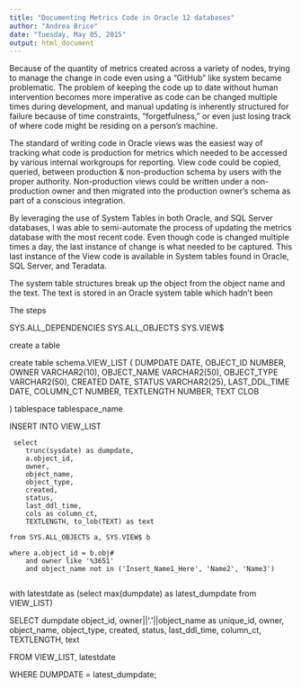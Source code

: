 ```yaml
---
title: "Documenting Metrics Code in Oracle 12 databases"
author: "Andrea Brice"
date: "Tuesday, May 05, 2015"
output: html_document
---
```



Because of the quantity of metrics created across a variety of nodes,
trying to manage the change in code even using a "GitHub" like system became problematic.  The problem of keeping the code up to date without human intervention becomes more imperative as code can be changed multiple times during development, and manual updating is inherently structured for failure because of time constraints, "forgetfulness," or even just losing track of where code might be residing on a person's machine.

The standard of writing code in Oracle views was the easiest way of tracking what code is production for metrics which needed to be accessed by various internal workgroups for reporting.  View code could be copied, queried, between production & non-production schema by users with the proper authority.  Non-production views could be written under a non-production owner and then migrated into the production owner's schema as part of a conscious integration.

By leveraging the use of System Tables in both Oracle, and SQL Server databases, I was able to semi-automate the process of updating the metrics database with the most recent code.  Even though code is changed multiple times a day, the last instance of change is what needed to be captured.  This last instance of the View code is available in System tables found in Oracle, SQL Server, and Teradata.  

The system table structures break up the object from the object name and the text.  The text is stored in an Oracle system table which hadn't been 

The steps


SYS.ALL_DEPENDENCIES
SYS.ALL_OBJECTS 
SYS.VIEW$




create a table

create table schema.VIEW_LIST
(
DUMPDATE    DATE,
OBJECT_ID    NUMBER,
OWNER    VARCHAR2(10),
OBJECT_NAME    VARCHAR2(50),
OBJECT_TYPE    VARCHAR2(50),
CREATED    DATE,
STATUS    VARCHAR2(25),
LAST_DDL_TIME    DATE,
COLUMN_CT    NUMBER,
TEXTLENGTH    NUMBER,
TEXT    CLOB

) tablespace tablespace_name


















INSERT INTO VIEW_LIST

     select
        trunc(sysdate) as dumpdate,
        a.object_id,
        owner,
        object_name,
        object_type,
        created,
        status,
        last_ddl_time,
        cols as column_ct,
        TEXTLENGTH, to_lob(TEXT) as text
    
    from SYS.ALL_OBJECTS a, SYS.VIEW$ b
    
    where a.object_id = b.obj#
        and owner like '%3651'
        and object_name not in ('Insert_Name1_Here', 'Name2', 'Name3')
        
with
latestdate as (select max(dumpdate) as latest_dumpdate from VIEW_LIST)
       
SELECT 
    dumpdate
    object_id,
    owner||'.'||object_name as unique_id,
    owner,
        object_name,
        object_type,
        created,
        status,
        last_ddl_time,
        column_ct,
        TEXTLENGTH, 
        text
    

FROM VIEW_LIST, latestdate

WHERE DUMPDATE = latest_dumpdate;

